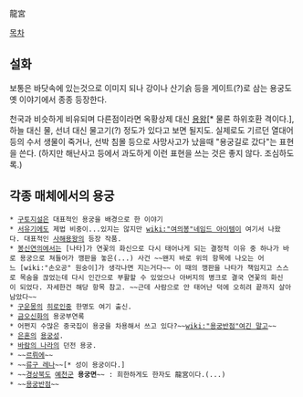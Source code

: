 龍宮

[[목차]]
== 설화 == 
보통은 바닷속에 있는것으로 이미지 되나 강이나 산기슭 등을 게이트(?)로 삼는 용궁도 옛 이야기에서 종종 등장한다.

천국과 비슷하게 비유되며 다른점이라면 옥황상제 대신 [[용왕]][* 물론 하위호환 격이다.], 하늘 대신 물, 선녀 대신 물고기(?) 정도가 있다고 보면 될지도. 
실제로도 기르던 열대어 등의 수서 생물이 죽거나, 선박 침몰 등으로 사망사고가 났을때  "용궁길로 갔다"는 표현을 쓴다.
(하지만 해난사고 등에서 과도하게 이런 표현을 쓰는 것은 좋지 않다. 조심하도록.)
== 각종 매체에서의 용궁 ==
 * [[구토지설]]은 대표적인 용궁을 배경으로 한 이야기
 * [[서유기]]에도 제법 비중이...있지는 않지만 [[wiki:"여의봉"네임드 아이템]]이 여기서 나왔다. 대표적인 [[사해용왕]]의 등장 작품.
 * [[봉신연의]]에서는 [나타]가 연꽃의 화신으로 다시 태어나게 되는 결정적 이유 중 하나가 바로 용궁으로 쳐들어가 깽판을 놓은(...) 사건 ~~왠지 바로 위의 항목에 나오는 어느 [wiki:"손오공" 원숭이]가 생각나면 지는거다~~ 이 때의 깽판을 나타가 책임지고 스스로 목숨을 끊었는데 다시 인간으로 부활할 수 있었으나 아버지의 병크로 결국 연꽃의 화신이 되었다. 자세한건 해당 항목 참고. ~~근데 사람으로 안 태어난 덕에 오히려 끝까지 살아남았다~~
 * [[구운몽]]의 [[히로인]]중 한명도 여기 출신.
 * [[금오신화]]의 용궁부연록
 * 어쩐지 수많은 중국집이 용궁을 차용해서 쓰고 있다?~~[[wiki:"용궁반점"여긴 말고]]~~
 * [[은혼]]의 [[용궁성]].
 * [[바람의 나라]]의 던전 용궁.
 * ~~[[르뤼에]]~~
 * ~~[[류구 레나]]~~[* 성이 용궁이다.]
 * ~~[[경상북도]] [[예천군]] '''용궁면'''~~ : 희한하게도 한자도 龍宮이다.(...)
 * ~~[[용궁반점]]~~
